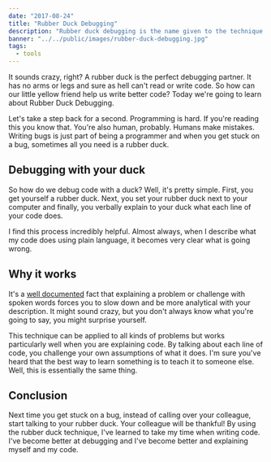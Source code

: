 ```yaml
---
date: "2017-08-24"
title: "Rubber Duck Debugging"
description: "Rubber duck debugging is the name given to the technique of explaining what your code does to a rubber duck. I use it all the time! Let's find out more."
banner: "../../public/images/rubber-duck-debugging.jpg"
tags:
  - tools
---
```


It sounds crazy, right? A rubber duck is the perfect debugging partner. It has no arms or legs and sure as hell can't read or write code. So how can our little yellow friend help us write better code? Today we're going to learn about Rubber Duck Debugging.

Let's take a step back for a second. Programming is hard. If you're reading this you know that. You're also human, probably. Humans make mistakes. Writing bugs is just part of being a programmer and when you get stuck on a bug, sometimes all you need is a rubber duck.

## Debugging with your duck

So how do we debug code with a duck? Well, it's pretty simple. First, you get yourself a rubber duck. Next, you set your rubber duck next to your computer and finally, you verbally explain to your duck what each line of your code does.

I find this process incredibly helpful. Almost always, when I describe what my code does using plain language, it becomes very clear what is going wrong.

## Why it works

It's a [well documented](http://www.bbc.com/capital/story/20170428-why-talking-to-yourself-is-the-first-sign-of-success) fact that explaining a problem or challenge with spoken words forces you to slow down and be more analytical with your description. It might sound crazy, but you don't always know what you're going to say, you might surprise yourself.

This technique can be applied to all kinds of problems but works particularly well when you are explaining code. By talking about each line of code, you challenge your own assumptions of what it does. I'm sure you've heard that the best way to learn something is to teach it to someone else. Well, this is essentially the same thing.

## Conclusion

Next time you get stuck on a bug, instead of calling over your colleague, start talking to your rubber duck. Your colleague will be thankful! By using the rubber duck technique, I've learned to take my time when writing code. I've become better at debugging and I've become better and explaining myself and my code.
